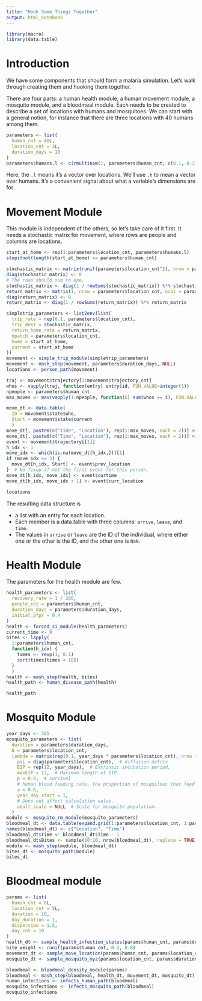 ```yaml
---
title: "Hook Some Things Together"
output: html_notebook
---
```


```r
library(macro)
library(data.table)
```


# Introduction

We have some components that should form a malaria simulation. Let's walk through creating them and hooking them together.

There are four parts: a human health module, a human movement module, a mosquito module, and a bloodmeal module. Each needs to be created to describe a set of locations with humans and mosquitoes. We can start with a general notion, for instance that there are three locations with 40 humans among them.
```r
parameters <- list(
  human_cnt = 40L,
  location_cnt = 3L,
  duration_days = 10
)
parameters$humans.l <- c(rmultinom(1, parameters$human_cnt, c(0.1, 0.3, 0.6)))
```
Here, the `.l` means it's a vector over locations. We'll use `.h` to mean a vector over humans. It's a convenient signal about what a variable's dimensions are for.


# Movement Module

This module is independent of the others, so let's take care of it first. It needs a stochastic matrix for movement, where rows are people and columns are locations.

```r
start_at_home <- rep(1:parameters$location_cnt, parameters$humans.l)
stopifnot(length(start_at_home) == parameters$human_cnt)

stochastic_matrix <- matrix(runif(parameters$location_cnt^2), nrow = parameters$location_cnt)
diag(stochastic_matrix) <- 0
# The rows should sum to one.
stochastic_matrix <- diag(1 / rowSums(stochastic_matrix)) %*% stochastic_matrix
return_matrix <- matrix(1, nrow = parameters$location_cnt, ncol = parameters$location_cnt)
diag(return_matrix) <- 0
return_matrix <- diag(1 / rowSums(return_matrix)) %*% return_matrix

simpletrip_parameters <- list2env(list(
  trip_rate = rep(0.1, parameters$location_cnt),
  trip_dest = stochastic_matrix,
  return_home_rate = return_matrix,
  npatch = parameters$location_cnt,
  home = start_at_home,
  current = start_at_home
))
movement <- simple_trip_module(simpletrip_parameters)
movement <- mash_step(movement, parameters$duration_days, NULL)
locations <- person_path(movement)
```

```r
traj <- movement$trajectory[1:movement$trajectory_cnt]
whos <- vapply(traj, function(entry) entry$id, FUN.VALUE=integer(1))
npeople <- parameters$human_cnt
max_moves <- max(vapply(1:npeople, function(i) sum(whos == i), FUN.VALUE=numeric(1)))

move_dt <- data.table(
  ID = movement$state$who,
  Start = movement$state$current
  )
move_dt[, paste0(c("Time", "Location"), rep(1:max_moves, each = 2))] <- 0L
move_dt[, paste0(c("Time", "Location"), rep(1:max_moves, each = 2))] <- NA
event <- movement$trajectory[[1]]
h_idx <- 1
move_idx <- which(is.na(move_dt[h_idx,]))[1]
if (move_idx == 3) {
  move_dt[h_idx, Start] <- event$prev_location
}  # No fixup if not the first event for this person.
move_dt[h_idx, move_idx] <- event$curtime
move_dt[h_idx, move_idx + 1] <- event$curr_location
```


```r
locations
```
The resulting data structure is

* a list with an entry for each location.
* Each member is a data.table with three columns: `arrive`, `leave`, and `time`.
* The values in `arrive` or `leave` are the ID of the individual, where either one or the other is the ID, and the other one is `NaN`.


# Health Module

The parameters for the health module are few.
```r
health_parameters <- list(
  recovery_rate = 1 / 200,
  people_cnt = parameters$human_cnt,
  duration_days = parameters$duration_days,
  initial_pfpr = 0.4
)
health <- forced_si_module(health_parameters)
current_time <- 0
bites <- lapply(
  1:parameters$human_cnt,
  function(h_idx) {
    times <- rexp(1, 0.1)
    sort(times[times < 10])
  }
  )
health <- mash_step(health, bites)
health_path <- human_disease_path(health)
```

```r
health_path
```


# Mosquito Module

```r
year_days <- 365
mosquito_parameters <- list(
  duration = parameters$duration_days,
  N = parameters$location_cnt,
  lambda = matrix(rep(0.1, year_days * parameters$location_cnt), nrow = parameters$location_cnt),
    psi = diag(parameters$location_cnt),  # diffusion matrix
    EIP = rep(12, year_days),  # Extrinsic incubation period,
    maxEIP = 12,  # Maximum length of EIP.
    p = 0.9,  # survival
    # human blood feeding rate, the proportion of mosquitoes that feed on humans each day
    a = 0.6,
    year_day_start = 1,
    # Does not affect calculation value.
    adult_scale = NULL  # Scale for mosquito population.
  )
module <- mosquito_rm_module(mosquito_parameters)
bloodmeal_dt <- data.table(expand.grid(1:parameters$location_cnt, 1:parameters$duration_days))
names(bloodmeal_dt) <- c("Location", "Time")
bloodmeal_dt$Time <- bloodmeal_dt$Time - 1
bloodmeal_dt$Bites <- sample(10:20, nrow(bloodmeal_dt), replace = TRUE)
module <- mash_step(module, bloodmeal_dt)
bites_dt <- mosquito_path(module)
bites_dt
```

# Bloodmeal module

```r
params <- list(
  human_cnt = 8L,
  location_cnt = 5L,
  duration = 10,
  day_duration = 1,
  dispersion = 1.5,
  day_cnt = 10
)
health_dt <- sample_health_infection_status(params$human_cnt, params$duration)
bite_weight <- runif(params$human_cnt, 0.2, 0.8)
movement_dt <- sample_move_location(params$human_cnt, params$location_cnt, params$duration)
mosquito_dt <- sample_mosquito_myz(params$location_cnt, params$duration)

bloodmeal <- bloodmeal_density_module(params)
bloodmeal <- mash_step(bloodmeal, health_dt, movement_dt, mosquito_dt)
human_infections <- infects_human_path(bloodmeal)
mosquito_infections <- infects_mosquito_path(bloodmeal)
mosquito_infections
```

